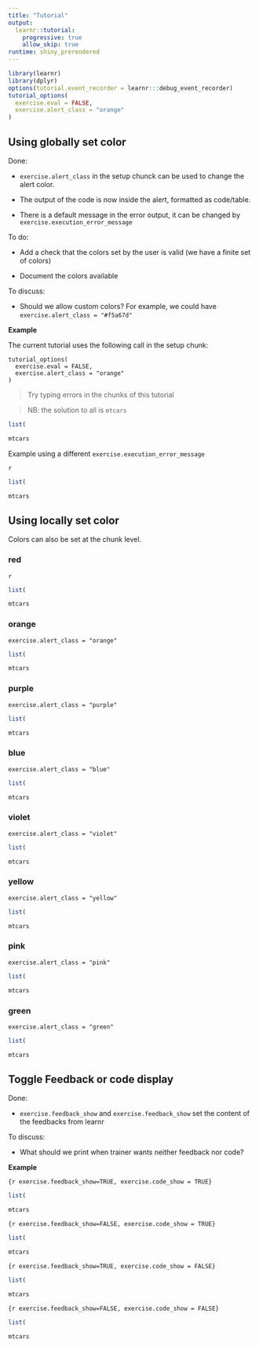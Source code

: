 ```yaml
---
title: "Tutorial"
output: 
  learnr::tutorial:
    progressive: true
    allow_skip: true
runtime: shiny_prerendered
---
```


```r
library(learnr)
library(dplyr)
options(tutorial.event_recorder = learnr:::debug_event_recorder)
tutorial_options(
  exercise.eval = FALSE,
  exercise.alert_class = "orange"
)
```


## Using globally set color

Done: 

+ `exercise.alert_class` in the setup chunck can be used to change the alert color. 

+ The output of the code is now inside the alert, formatted as code/table. 

+ There is a default message in the error output, it can be changed by `exercise.execution_error_message`

To do: 

+ Add a check that the colors set by the user is valid (we have a finite set of colors)

+ Document the colors available

To discuss: 

+ Should we allow custom colors? For example, we could have `exercise.alert_class = "#f5a67d"`

__Example__

The current tutorial uses the following call in the setup chunk:

```
tutorial_options(
  exercise.eval = FALSE,
  exercise.alert_class = "orange"
)
```

> Try typing errors in the chunks of this tutorial

> NB: the solution to all is `mtcars`

```r
list(
```

```r
mtcars
```

Example using a different `exercise.execution_error_message`

```
{r carbis, exercise=TRUE, exercise.execution_error_message = "Ouch!"}
```

```r
list(
```

```r
mtcars
```

## Using locally set color 

Colors can also be set at the chunk level.

### red

```
{r car-red, exercise.alert_class = "red"}
```

```r
list(
```


```r
mtcars
```


### orange

`exercise.alert_class = "orange"`

```r
list(
```


```r
mtcars
```


### purple

`exercise.alert_class = "purple"`

```r
list(
```


```r
mtcars
```

### blue

`exercise.alert_class = "blue"`

```r
list(
```


```r
mtcars
```


### violet

`exercise.alert_class = "violet"`

```r
list(
```


```r
mtcars
```


### yellow

`exercise.alert_class = "yellow"`

```r
list(
```


```r
mtcars
```

### pink

`exercise.alert_class = "pink"`

```r
list(
```


```r
mtcars
```

### green

`exercise.alert_class = "green"`

```r
list(
```


```r
mtcars
```

## Toggle Feedback or code display

Done: 

+ `exercise.feedback_show` and `exercise.feedback_show` set the content of the feedbacks from learnr

To discuss: 

+ What should we print when trainer wants neither feedback nor code?

__Example__

`{r exercise.feedback_show=TRUE, exercise.code_show = TRUE}`

```r
list(
```

```r
mtcars
```

`{r exercise.feedback_show=FALSE, exercise.code_show = TRUE}`

```r
list(
```

```r
mtcars
```

`{r exercise.feedback_show=TRUE, exercise.code_show = FALSE}`

```r
list(
```

```r
mtcars
```

`{r exercise.feedback_show=FALSE, exercise.code_show = FALSE}`

```r
list(
```

```r
mtcars
```